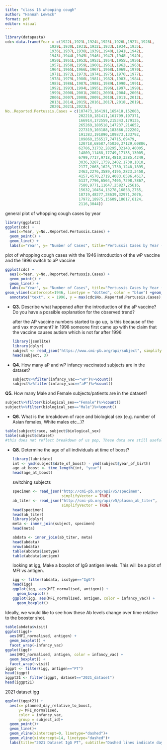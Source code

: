 ```yaml
---
title: "class 15 whooping cough"
author: "Hannah Lewack"
format: pdf
editor: visual
---
```


```r
library(datapasta)
cdc<-data.frame(Year = c(1922L,1923L,1924L,1925L,1926L,1927L,1928L,
                    1929L,1930L,1931L,1932L,1933L,1934L,1935L,
                    1936L,1937L,1938L,1939L,1940L,1941L,1942L,
                    1943L,1944L,1945L,1946L,1947L,1948L,1949L,
                    1950L,1951L,1952L,1953L,1954L,1955L,1956L,
                    1957L,1958L,1959L,1960L,1961L,1962L,1963L,
                    1964L,1965L,1966L,1967L,1968L,1969L,1970L,
                    1971L,1972L,1973L,1974L,1975L,1976L,1977L,
                    1978L,1979L,1980L,1981L,1982L,1983L,1984L,
                    1985L,1986L,1987L,1988L,1989L,1990L,1991L,
                    1992L,1993L,1994L,1995L,1996L,1997L,1998L,
                    1999L,2000L,2001L,2002L,2003L,2004L,2005L,
                    2006L,2007L,2008L,2009L,2010L,2011L,2012L,
                    2013L,2014L,2015L,2016L,2017L,2018L,2019L,
                    2020L,2021L,2022L),
No..Reported.Pertussis.Cases = c(107473,164191,165418,152003,
                                 202210,181411,161799,197371,
                                 166914,172559,215343,179135,
                                 265269,180518,147237,214652,
                                 227319,103188,183866,222202,
                                 191383,191890,109873,133792,
                                 109860,156517,74715,69479,
                                 120718,68687,45030,37129,60886,
                                 62786,31732,28295,32148,40005,
                                 14809,11468,17749,17135,13005,
                                 6799,7717,9718,4810,3285,4249,
                                 3036,3287,1759,2402,1738,1010,
                                 2177,2063,1623,1730,1248,1895,
                                 2463,2276,3589,4195,2823,3450,
                                 4157,4570,2719,4083,6586,4617,
                                 5137,7796,6564,7405,7298,7867,
                                 7580,9771,11647,25827,25616,
                                 15632,10454,13278,16858,2755,
                                 18719,48277,28639,32971,2076,
                                 17972,18975,15609,18617,6124,
                                 2116,3044))
```

general plot of whopping cough cases by year

```r
library(ggplot2)
ggplot(cdc) +
  aes(x=Year, y=No..Reported.Pertussis.Cases) +
  geom_point() +
  geom_line() +
  labs(x="Year", y= "Number of Cases", title="Pertussis Cases by Year (1922-2019)")
```

plot of whopping cough cases with the 1946 introduction of the wP vaccine and the 1996 switch to aP vaccine

```r
ggplot(cdc) +
  aes(x=Year, y=No..Reported.Pertussis.Cases) +
  geom_point() +
  geom_line() +
  labs(x="Year", y= "Number of Cases", title="Pertussis Cases by Year (1922-2019)")+
geom_vline(xintercept=1946, linetype = "dotted", color = "blue") +geom_vline(xintercept = 1996, linetype = "dotted", color = "red")+geom_vline(xintercept = 2020, linetype = "dotted", color = "green")+ annotate("text", x = 1946, y = max(cdc$No..Reported.Pertussis.Cases), label = "WP", color = "blue", vjust = -0.5) +
  annotate("text", x = 1996, y = max(cdc$No..Reported.Pertussis.Cases), label = "AP", color = "red", vjust = -0.5)+annotate("text", x = 2020, y = max(cdc$No..Reported.Pertussis.Cases), label = "COVID", color = "green", vjust = -0.5)
```

-   **Q3.** Describe what happened after the introduction of the aP vaccine? Do you have a possible explanation for the observed trend?

    after the AP vaccine numbers started to go up, is this because of the anti vax movement? in 1998 someone first came up with the claim that the vaccine causes autism which is not far after 1996

    ```r
    library(jsonlite)
    library(dplyr)
    subject <- read_json("https://www.cmi-pb.org/api/subject", simplifyVector = TRUE) 
    head(subject, 3)
    ```

<!-- -->

-   **Q4.** How many aP and wP infancy vaccinated subjects are in the dataset?

    ```r
    subject%>%filter(infancy_vac=="wP")%>%count()
    subject%>%filter(infancy_vac=="aP")%>%count()
    ```

**Q5.** How many Male and Female subjects/patients are in the dataset?

```r
subject%>%filter(biological_sex=="Female")%>%count()
subject%>%filter(biological_sex=="Male")%>%count()
```

-   **Q6.** What is the breakdown of race and biological sex (e.g. number of Asian females, White males etc…)?

```r
table(subject$race, subject$biological_sex)
table(subject$dataset)
#this does not reflect breakdown of us pop, These data are still useful, however.
```

-   **Q8.** Determine the age of all individuals at time of boost?

    ```r
    library(lubridate)
    int <- ymd(subject$date_of_boost) - ymd(subject$year_of_birth)
    age_at_boost <- time_length(int, "year")
    head(age_at_boost)
    ```

    switching subjects

    ```r
    specimen <- read_json("http://cmi-pb.org/api/v5/specimen",
                          simplifyVector = TRUE)
    ab_titer <- read_json("http://cmi-pb.org/api/v5/plasma_ab_titer",
                          simplifyVector = TRUE)
    head(specimen)
    head(ab_titer)
    library(dplyr)
    meta <- inner_join(subject, specimen)
    head(meta)
    ```

    ```r
    abdata <- inner_join(ab_titer, meta)
    head(abdata)
    nrow(abdata)
    table(abdata$isotype)
    table(abdata$antigen)
    ```

    looking at igg, Make a boxplot of IgG antigen levels. This will be a plot of MFI vs antigen.

    ```r
    igg <- filter(abdata, isotype=="IgG")
    head(igg)
    ggplot(igg, aes(MFI_normalised, antigen)) +
      geom_boxplot()
    ggplot(igg, aes(MFI_normalised, antigen, color = infancy_vac)) +
      geom_boxplot()
    ```

Ideally, we would like to see how these Ab levels change over time relative to the booster shot.

```r
table(abdata$visit)
ggplot(igg)+
  aes(MFI_normalised, antigen) +
  geom_boxplot() +
  facet_wrap(~infancy_vac)
ggplot(igg)+
  aes(MFI_normalised, antigen, color = infancy_vac) +
  geom_boxplot() +
  facet_wrap(~visit)
iggpt <- filter(igg, antigen=="PT")
head(iggpt)
iggpt21 <- filter(iggpt, dataset=="2021_dataset")
head(iggpt21)
```

2021 dataset igg

```r
ggplot(iggpt21) +
  aes(x= planned_day_relative_to_boost,
      y= MFI_normalised,
      color = infancy_vac,
      group = subject_id)+
  geom_point()+
  geom_line()+
  geom_vline(xintercept=0, linetype="dashed")+
  geom_vline(xintercept=14, linetype="dashed")+
  labs(title="2021 Dataset IgG PT", subtitle="Dashed lines indicate day 0 (pre-boost) and day 14 (peak values")
```
